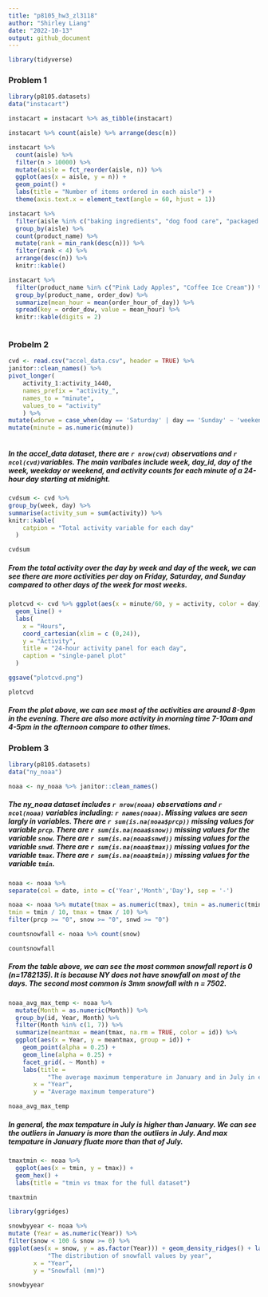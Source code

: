 ```yaml
---
title: "p8105_hw3_zl3118"
author: "Shirley Liang"
date: "2022-10-13"
output: github_document
---
```


```r

library(tidyverse)

```

### Problem 1

```r

library(p8105.datasets)
data("instacart")

instacart = instacart %>% as_tibble(instacart)

instacart %>% count(aisle) %>% arrange(desc(n))

instacart %>% 
  count(aisle) %>% 
  filter(n > 10000) %>% 
  mutate(aisle = fct_reorder(aisle, n)) %>% 
  ggplot(aes(x = aisle, y = n)) + 
  geom_point() + 
  labs(title = "Number of items ordered in each aisle") +
  theme(axis.text.x = element_text(angle = 60, hjust = 1))

instacart %>% 
  filter(aisle %in% c("baking ingredients", "dog food care", "packaged vegetables fruits")) %>%
  group_by(aisle) %>% 
  count(product_name) %>% 
  mutate(rank = min_rank(desc(n))) %>% 
  filter(rank < 4) %>% 
  arrange(desc(n)) %>%
  knitr::kable()

instacart %>%
  filter(product_name %in% c("Pink Lady Apples", "Coffee Ice Cream")) %>%
  group_by(product_name, order_dow) %>%
  summarize(mean_hour = mean(order_hour_of_day)) %>%
  spread(key = order_dow, value = mean_hour) %>%
  knitr::kable(digits = 2)



```

### Probelm 2

```r

cvd <- read.csv("accel_data.csv", header = TRUE) %>%
janitor::clean_names() %>%
pivot_longer(
    activity_1:activity_1440, 
    names_prefix = "activity_", 
    names_to = "minute", 
    values_to = "activity"
    ) %>%
mutate(wdorwe = case_when(day == 'Saturday' | day == 'Sunday' ~ 'weekend', day == 'Monday' | day == 'Tuesday' | day == 'Wednesday' | day == 'Thursday' | day == 'Friday' ~ 'weekday')) %>%
mutate(minute = as.numeric(minute))
  
```

##### In the accel_data dataset, there are `r nrow(cvd)` observations and `r ncol(cvd)`variables. The main varibales include week, day_id, day of the week, weekday or weekend, and activity counts for each minute of a 24-hour day starting at midnight.

```r

cvdsum <- cvd %>% 
group_by(week, day) %>% 
summarise(activity_sum = sum(activity)) %>% 
knitr::kable(
    catpion = "Total activity variable for each day"
  )

cvdsum

```
##### From the total activity over the day by week and day of the week, we can see there are more activities per day on Friday, Saturday, and Sunday compared to other days of the week for most weeks. 

```r
plotcvd <- cvd %>% ggplot(aes(x = minute/60, y = activity, color = day)) +
  geom_line() + 
  labs(
    x = "Hours",
    coord_cartesian(xlim = c (0,24)),
    y = "Activity", 
    title = "24-hour activity panel for each day",
    caption = "single-panel plot"
  )

ggsave("plotcvd.png")

plotcvd

```
##### From the plot above, we can see most of the activities are around 8-9pm in the evening. There are also more activity in morning time 7-10am and 4-5pm in the afternoon compare to other times. 

### Problem 3

```r
library(p8105.datasets)
data("ny_noaa")

noaa <- ny_noaa %>% janitor::clean_names() 

```

##### The ny_noaa dataset includes `r nrow(noaa)` observations and `r ncol(noaa)` variables including: `r names(noaa)`. Missing values are seen largly in variables. There are `r sum(is.na(noaa$prcp))` missing values for variable `prcp`. There are `r sum(is.na(noaa$snow))` missing values for the variable `snow`. There are `r sum(is.na(noaa$snwd))` missing values for the variable `snwd`. There are `r sum(is.na(noaa$tmax))` missing values for the variable `tmax`. There are `r sum(is.na(noaa$tmin))` missing values for the variable `tmin`.

```r

noaa <- noaa %>% 
separate(col = date, into = c('Year','Month','Day'), sep = '-') 

noaa <- noaa %>% mutate(tmax = as.numeric(tmax), tmin = as.numeric(tmin),
tmin = tmin / 10, tmax = tmax / 10) %>% 
filter(prcp >= "0", snow >= "0", snwd >= "0")

countsnowfall <- noaa %>% count(snow)

countsnowfall

```
##### From the table above, we can see the most common snowfall report is 0 (n=1782135). It is because NY does not have snowfall on most of the days. The second most common is 3mm snowfall with n = 7502. 

```r

noaa_avg_max_temp <- noaa %>% 
  mutate(Month = as.numeric(Month)) %>% 
  group_by(id, Year, Month) %>% 
  filter(Month %in% c(1, 7)) %>% 
  summarize(meantmax = mean(tmax, na.rm = TRUE, color = id)) %>% 
  ggplot(aes(x = Year, y = meantmax, group = id)) + 
    geom_point(alpha = 0.25) + 
    geom_line(alpha = 0.25) + 
    facet_grid(. ~ Month) +
    labs(title = 
           "The average maximum temperature in January and in July in each station across years",
       x = "Year",
       y = "Average maximum temperature") 

noaa_avg_max_temp

```

##### In general, the max tempature in July is higher than January. We can see the outliers in January is more than the outliers in July. And max tempature in January fluate more than that of July. 

```r

tmaxtmin <- noaa %>% 
  ggplot(aes(x = tmin, y = tmax)) + 
  geom_hex() +
  labs(title = "tmin vs tmax for the full dataset") 

tmaxtmin

```
```r

library(ggridges)

snowbyyear <- noaa %>% 
mutate (Year = as.numeric(Year)) %>% 
filter(snow < 100 & snow >= 0) %>% 
ggplot(aes(x = snow, y = as.factor(Year))) + geom_density_ridges() + labs(title = 
           "The distribution of snowfall values by year",
       x = "Year",
       y = "Snowfall (mm)") 

snowbyyear

```


